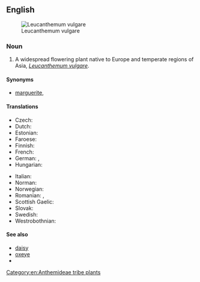 {{also|ox-eye daisy}}
==English==
{{wikipedia}}
[[Image:Ox-eye daisy 01.jpg|thumb|right|Leucanthemum vulgare]]

===Noun===
{{en-noun|oxeye daisies}}

# A widespread flowering plant native to Europe and temperate regions of Asia, ''[[Leucanthemum vulgare]]''.

====Synonyms====
* {{sense|Leucanthemum vulgare}} [[marguerite]], {{vern|white oxeye daisy}}

====Translations====
{{trans-top|flower}}
* Czech: {{t+|cs|kopretina|f}}
* Dutch: {{t|nl|gewone margriet|m|f}}
* Estonian: {{t+|et|härjasilm}}
* Faroese: {{t|fo|margaritt|f}}
* Finnish: {{t+|fi|päivänkakkara}}
* French: {{t+|fr|marguerite|f}}
* German: {{t+|de|Margerite|f}}, {{t|de|Wucherblume|f}}
* Hungarian: {{t+|hu|margaréta}}
{{trans-mid}}
* Italian: {{t+|it|margherita|f}}
* Norman: {{t|nrf|ièrs dé boeu|m-p}}
* Norwegian: {{t|no|prestekrage}}
* Romanian: {{t+|ro|margaretă|f}}, {{t+|ro|mărgărită|f}}
* Scottish Gaelic: {{t|gd|neòinean mòr|f}}
* Slovak: {{t|sk|margaréta|f}}
* Swedish: {{t+|sv|prästkrage}}
* Westrobothnian: {{t|gmq-bot|solgangsblåmm|f}}
{{trans-bottom}}

====See also====
* [[daisy]]
* [[oxeye]]
* {{vern|yellow oxeye daisy}}

[[Category:en:Anthemideae tribe plants]]